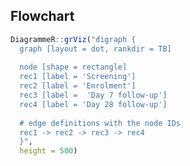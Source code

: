 \newpage

## Flowchart

```r
DiagrammeR::grViz("digraph {
  graph [layout = dot, rankdir = TB]
  
  node [shape = rectangle]        
  rec1 [label = 'Screening']
  rec2 [label = 'Enrolment']
  rec3 [label =  'Day 7 follow-up']
  rec4 [label = 'Day 28 follow-up']
  
  # edge definitions with the node IDs
  rec1 -> rec2 -> rec3 -> rec4
  }",
  height = 500)
```
